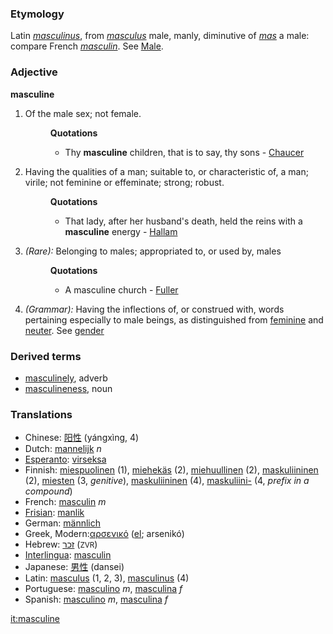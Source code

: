 ===Etymology===
Latin ''[[masculinus]]'', from ''[[masculus]]'' male, manly, diminutive of ''[[mas]]'' a male: compare French ''[[masculin]]''. See [[Male]].

===Adjective===
'''masculine'''
#Of the male sex; not female.
#:'''Quotations'''
#:*Thy '''masculine''' children, that is to say, thy sons - [[Chaucer]]
#Having the qualities of a man; suitable to, or characteristic of, a man; virile; not feminine or effeminate; strong; robust.
#:'''Quotations'''
#:*That lady, after her husband's death, held the reins with a '''masculine''' energy - [[Hallam]]
#''(Rare):'' Belonging to males; appropriated to, or used by, males
#:'''Quotations'''
#:*A masculine church - [[Fuller]]
#''(Grammar):'' Having the inflections of, or construed with, words pertaining especially to male beings, as distinguished from [[feminine]] and [[neuter]]. See [[gender]]
===Derived terms===
*[[masculinely]], adverb
*[[masculineness]], noun

=== Translations ===
*Chinese: [[阳性]] (yángxìng, 4)
*Dutch: [[mannelijk]] ''n''
*[[Esperanto]]: [[virseksa]]
*Finnish: [[miespuolinen]] (1), [[miehekäs]] (2), [[miehuullinen]] (2), [[maskuliininen]] (2), [[mies#Finnish|miesten]] (3, ''genitive''), [[maskuliininen]] (4), [[maskuliini|maskuliini-]] (4, ''prefix in a compound'')
*French: [[masculin]] ''m''
*[[Frisian]]: [[manlik]]
*German: [[männlich]]
*Greek, Modern:[[αρσενικό]] ([[:el:αρσενικό|el]]; arsenikó)
*Hebrew: [[זכר]] (<small>ZVR</small>)
*[[Interlingua]]: [[masculin]]
*Japanese: [[男性]] (dansei)
*Latin: [[masculus]] (1, 2, 3), [[masculinus]] (4)
*Portuguese: [[masculino]] ''m'', [[masculina]] ''f''
*Spanish: [[masculino]] ''m'', [[masculina]] ''f''

[[it:masculine]]